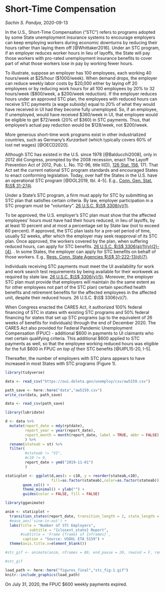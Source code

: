 # Short-Time Compensation {#stc}

_Sachin S. Pandya_, 2020-09-13

In the U.S., Short-Time Compensation ("STC") refers to programs adopted by some State unemployment insurance systems to encourage employers can keep employing workers during economic downturns by reducing their hours rather than laying them off [@Whittaker2016]. Under an STC program, if an employer reduces worker hours in lieu of layoffs, the State will pay those workers with pro-rated unemployment insurance benefits to cover part of what those workers lose in pay by working fewer hours.

To illustrate, suppose an employer has 100 employees, each working 40 hours/week at \$25/hour ($1000/week). When demand drops, the employer can reduce weekly labor costs by \$20,000 either by laying off 20 employees or by reducing work hours for all 100 employees by 20% to 32 hours/week ($800/week, a $200/week reduction). If the employer reduces hours under an approved STC plan, the employees with reduced hours can receive STC payments (a wage subsidy) equal to 20% of what they would have received in UI had they become fully unemployed. So, if an employee, if unemployed, would have received $360/week in UI, that employee would be eligible to get $72/week (20% of \$360) in STC payments. Thus, that employee's actual pay reduction would be $128/week, not $200/week.  

More generous short-time work programs exist in other industrialized countries, such as Germany's _Kurzarbeit_ (which typically covers 60% of lost net wages) [@OECD2020].

Although STC has existed in the U.S. since 1978 [@Balducchi2008], only in 2012 did Congress, prompted by the 2008 recession, enact The Layoff Prevention Act of 2012, Pub. L. No. 112-96, title II(D), [126 Stat. 156](https://www.govinfo.gov/content/pkg/STATUTE-126/html/STATUTE-126-Pg156.htm), 171. That Act set the current national STC program standards and encouraged States to enact conforming legislation. Today, over half the States in the U.S. have an operational STC program [@DOL2019, tbl. 4-5]. E.g., [Conn. Gen. Stat. $\S$ 31-274j](https://www.cga.ct.gov/current/pub/chap_567.htm#sec_31-274j).

Under a State's STC program, a firm must apply for STC by submitting an STC plan that satisfies certain criteria. By law, employer participation in a STC program must be "voluntary". [26 U.S.C. $\S$  3306(v)(1)](https://www.govinfo.gov/content/pkg/USCODE-2018-title26/html/USCODE-2018-title26-subtitleC-chap23-sec3306.htm). 

To be approved, the U.S. employer's STC plan must show that the affected employees' hours must have had their hours reduced, in lieu of layoffs, by at least 10 percent and at most a percentage set by State law (not to exceed 60 percent). If approved, the STC plan lasts for a pre-set period of time, usually 52 weeks, after which the employer may seek reapproval of its STC plan. Once approved, the workers covered by the plan, when suffering reduced hours, can apply for STC benefits. [26 U.S.C. $\S$ 3306(a)(1)(v)(2)-(4)](https://www.govinfo.gov/content/pkg/USCODE-2018-title26/html/USCODE-2018-title26-subtitleC-chap23-sec3306.htm). 
. In some States, the employer can apply for STC benefits on behalf of those workers. E.g., [Regs. Conn. State Agencies $\S$ 31-222-13(d)(7)](https://eregulations.ct.gov/eRegsPortal/Browse/RCSA/Title_31Subtitle_31-222Section_31-222-13/).

Individuals receiving STC payments must meet the UI availability for work and work search test requirements by being available for their workweek as required by state law. [26 U.S.C. $\S$ 3306(v)(5)](https://www.govinfo.gov/content/pkg/USCODE-2018-title26/html/USCODE-2018-title26-subtitleC-chap23-sec3306.htm). Moreover, the employer STC plan must provide that employers will maintain (to the same extent as for other employees not part of the STC plan) certain specified health benefits and retirement benefits for the affected employees in the affected unit, despite their reduced hours. 26 U.S.C. $\S$ 3306(v)(7).

When Congress enacted the CARES Act, it authorized 100% federal financing of STC in states with existing STC programs and 50% federal financing for states that set up STC programs (up to the equivalent of 26 weeks of benefits for individuals) through the end of December 2020. The CARES Act also provided for Federal Pandemic Unemployment Compensation (FPUC) - additional $600 in payments to UI claimants who met certain qualifying criteria.  This additional \$600 applied to STC payments as well, so that the employee working reduced hours was eligible for the full \$600 in FPUC _on top of_ their STC benefits [@UIPL15-20, I-5].

Thereafter, the number of employers with STC plans appears to have increased in most States with STC programs (Figure 1).

```r

library(tidyverse)

data <- read_csv("https://oui.doleta.gov/unemploy/csv/aw5159.csv")

path_save <- here::here("data","aw5159.csv")
write_csv(data, path_save)

data <- read_csv(path_save) 

library(lubridate)

d <- data %>%
  mutate(report_date = mdy(rptdate),
         report_year = year(report_date),
         report_month = month(report_date, label = TRUE, abbr = FALSE)
         ) %>%
  rename(stateab = st) %>%
  filter(
         #stateab != "VI",
         #c10 != 0,
         report_date > ymd("2019-11-01")
         )

staticplot <- ggplot(d,aes(x = c10, y = reorder(stateab,c10), 
                     fill=as.factor(stateab),color=as.factor(stateab))) +
        geom_col() +
        theme_minimal() + ylab("") + 
        guides(color = FALSE, fill = FALSE)

library(gganimate)

anim <- staticplot +
  transition_states(report_date, transition_length = 2, state_length = 1) +
  #ease_aes('sine-in-out') +
  labs(title = "Number of STC Employers",
		   subtitle = "{closest_state} Report",
       #subtitle = 'Frame {frame} of {nframes}',
        caption = "Source: USDOL ETA 5159") + 
  theme(axis.title.x=element_blank())

#stc_gif <- animate(anim, nframes = 80, end_pause = 20, rewind = F, renderer = gifski_renderer())

#stc_gif

```


```r

load_path <- here::here("figures_final","stc_fig-1.gif")
knitr::include_graphics(load_path)

```


On July 31, 2020, the FPUC $600 weekly payments expired.

